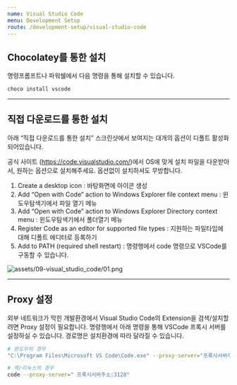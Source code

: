 ```yaml
---
name: Visual Studio Code
menu: Development Setup
route: /development-setup/visual-studio-code
---
```


## Chocolatey를 통한 설치

명령프롬프트나 파워쉘에서 다음 명령을 통해 설치할 수 있습니다.

```bash
choco install vscode
```

---

## 직접 다운로드를 통한 설치

아래 “직접 다운로드를 통한 설치” 스크린샷에서 보여지는 대개의 옵션이 디폴트 활성화되어있습니다.

공식 사이트 (https://code.visualstudio.com/)에서 OS에 맞게 설치 파일을 다운받아서, 원하는 옵션으로 설치해주세요. 옵션없이 설치하셔도 무방합니다.

1. Create a desktop icon : 바탕화면에 아이콘 생성
2. Add “Open with Code” action to Windows Explorer file context menu : 윈도우탐색기에서 파일 열기 메뉴
3. Add “Open with Code” action to Windows Explorer Directory context menu : 윈도우탐색기에서 폴더열기 메뉴
4. Register Code as an editor for supported file types : 지원하는 파일타입에 대해 디폴트 에디터로 등록하기
5. Add to PATH (required shell restart) : 명령행에서 code 명령으로 VSCode를 구동할 수 있습니다.

![assets/09-visual_studio_code/01.png](assets/09-visual_studio_code/01.png)

---

## Proxy 설정

외부 네트워크가 막힌 개발환경에서 Visual Studio Code의 Extension을 검색/설치할려면 Proxy 설정이 필요합니다. 명령행에서 아래 명령을 통해 VSCode 프록시 서버를 설정하실 수 있습니다. 경로명은 설치환경에 따라 달라질 수 있습니다.

```bash
# 윈도우의 경우
"C:\Program Files\Microsoft VS Code\Code.exe" --proxy-server="프록시서버주소:3128"

# 맥/리눅스의 경우
code --proxy-server=" 프록시서버주소:3128"
```
